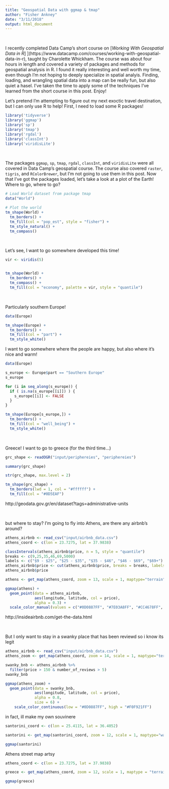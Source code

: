 ```yaml
---
title: "Geospatial Data with ggmap & tmap"
author: "Fisher Ankney"
date: "3/11/2018"
output: html_document
---
```


<br> 

I recently completed Data Camp's short course on [*Working With Geospatial Data in R*] ](https://www.datacamp.com/courses/working-with-geospatial-data-in-r), taught by Charolette Whickham. The course was about four hours in length and covered a variety of packages and methods for geospatial analysis in R. I found it really interesting and well worth my time, even though I'm not hoping to deeply specialize in spatial analyis. Finding, loading, and wrangling spatial data into a map can be really fun, but also quiet a hasel. I've taken the time to apply some of the techniques I've learned from the short course in this post. Enjoy! 

Let's pretend I'm attempting to figure out my next exoctic travel destination, but I can only use R to help! First, I need to load some R packages!

```r
library('tidyverse')    
library('ggmap')
library('sp')
library('tmap')
library('rgdal')
library('classInt')
library('viridisLite')
```

<br> 

The packages `ggmap`, `sp`, `tmap`, `rgdal`, `classInt`, and `viridisLite` were all covered in Data Camp's geospatial course. The course also covered `raster`, `tigris`, and `RColorBrewer`, but I'm not going to use them in this post. Now that I've got the packages loaded, let's take a look at a plot of the Earth! Where to go, where to go? 

```r
# Load World dataset from package tmap
data("World")

# Plot the world 
tm_shape(World) + 
  tm_borders() +
  tm_fill(col = "pop_est", style = "fisher") + 
  tm_style_natural() + 
  tm_compass()
```

<br> 

Let's see, I want to go somewhere developed this time! 

```r

vir <- viridis(5)


tm_shape(World) + 
  tm_borders() + 
  tm_compass() + 
  tm_fill(col = "economy", palette = vir, style = "quantile")
```

<br> 

Particularly southern Europe! 
```r
data(Europe)

tm_shape(Europe) + 
  tm_borders() + 
  tm_fill(col = "part") + 
  tm_style_white()
```
I want to go somewhere where the people are happy, but also where it's nice and warm! 

```r
data(Europe)

s_europe <- Europe$part == "Southern Europe"
s_europe

for (i in seq_along(s_europe)) {
  if ( is.na(s_europe[[i]]) ) {
    s_europe[[i]] <- FALSE
  } 
}

tm_shape(Europe[s_europe,]) + 
  tm_borders() +   
  tm_fill(col = "well_being") + 
  tm_style_white()
```

<br> 

Greece! I want to go to greece (for the third time...)

```r

grc_shape <- readOGR("input/periphereies", "periphereies")

summary(grc_shape)

str(grc_shape, max.level = 2)

tm_shape(grc_shape) + 
  tm_borders(lwd = 1, col = "#ffffff") + 
  tm_fill(col = "#0D5EAF") 
```

http://geodata.gov.gr/en/dataset?tags=administrative-units

<br> 


but where to stay? I'm going to fly into Athens, are there any airbnb's around? 
```r
athens_airbnb <- read_csv("input/airbnb_data.csv")
athens_coord <- c(lon = 23.7275, lat = 37.9838)

classIntervals(athens_airbnb$price, n = 5, style = "quantile")
breaks <- c(9,25,35,46,69,5000)
labels <- c("$9 - $25", "$25 - $35", "$35 - $46", "$46 - $69", "$69+")
athens_airbnb$price <- cut(athens_airbnb$price, breaks = breaks, labels = labels)
athens_airbnb$price

athens <- get_map(athens_coord, zoom = 13, scale = 1, maptype="terrain")

ggmap(athens) + 
  geom_point(data = athens_airbnb, 
             aes(longitude, latitude, col = price), 
             alpha = 0.3) + 
  scale_color_manual(values = c("#0D0887FF", "#7E03A8FF", "#CC4678FF", "#F89441FF", "#F0F921FF"))

```
http://insideairbnb.com/get-the-data.html

<br> 

But I only want to stay in a swanky place that has been reviewd so i know its legit
```r
athens_airbnb <- read_csv("input/airbnb_data.csv")
athens_zoom <- get_map(athens_coord, zoom = 14, scale = 1, maptype="terrain")

swanky_bnb <- athens_airbnb %>%
  filter(price > 150 & number_of_reviews > 5)
swanky_bnb

ggmap(athens_zoom) + 
  geom_point(data = swanky_bnb, 
             aes(longitude, latitude, col = price), 
             alpha = 0.8, 
             size = 6) + 
    scale_color_continuous(low = "#0D0887FF", high = "#F0F921FF")
```



in fact, ill make my own souvinere 
```r
santorini_coord <- c(lon = 25.4115, lat = 36.4052)

santorini <- get_map(santorini_coord, zoom = 12, scale = 1, maptype="watercolor")

ggmap(santorini)

```

Athens street map artsy
```r
athens_coord <- c(lon = 23.7275, lat = 37.9838)

greece <- get_map(athens_coord, zoom = 12, scale = 1, maptype = "terrain-lines")

ggmap(greece) 
```
